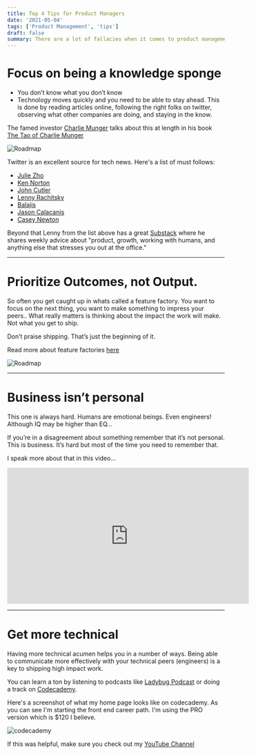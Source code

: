 ```yaml
---
title: Top 4 Tips for Product Managers
date: '2021-05-04'
tags: ['Product Management', 'tips']
draft: false
summary: There are a lot of fallacies when it comes to product management. Here are my 4 top tips to excel in product.
---
```


# Focus on being a knowledge sponge

- You don’t know what you don’t know
- Technology moves quickly and you need to be able to stay ahead. This is done by reading articles online, following the right folks on twitter, observing what other companies are doing, and staying in the know.

The famed investor [Charlie Munger](https://en.wikipedia.org/wiki/Charlie_Munger) talks about this at length in his book [The Tao of Charlie Munger](https://amzn.to/2TU5ylb)

<div className="my-1 px-2 w-full overflow-hidden xl:my-1 xl:px-2 xl:w-1/2">
    <Image alt="Roadmap" src="/static/images/tao-of-charlie-munger.jpg" width={250} height={250} />
</div>

Twitter is an excellent source for tech news. Here's a list of must follows:
- [Julie Zho](https://www.twitter.com/joulee)
- [Ken Norton](https://www.twitter.com/kennethn)
- [John Cutler](https://www.twitter.com/johncutlefish)
- [Lenny Rachitsky](https://www.twitter.com/lennysan)
- [Balajis](https://www.twitter.com/balajis)
- [Jason Calacanis](https://www.twitter.com/jason)
- [Casey Newton](https://www.twitter.com/CaseyNewton)

Beyond that Lenny from the list above has a great [Substack](https://www.lennyrachitsky.com/) where he shares weekly advice about "product, growth, working with humans, and anything else that stresses you out at the office."

---

# Prioritize Outcomes, not Output.
So often you get caught up in whats called a feature factory. You want to focus on the next thing, you want to make something to impress your peers.. What really matters is thinking about the impact the work will make. Not what you get to ship.

Don’t praise shipping. That’s just the beginning of it.

Read more about feature factories [here](https://cutle.fish/blog/12-signs-youre-working-in-a-feature-factory)

<div className="my-1 px-2 w-full overflow-hidden xl:my-1 xl:px-2 xl:w-1/2">
    <Image alt="Roadmap" src="/static/images/feature-factory.jpg" width={1200} height={458} />
</div>

---

# Business isn’t personal

This one is always hard. Humans are emotional beings. Even engineers! Although IQ may be higher than EQ...

If you’re in a disagreement about something remember that it’s not personal. This is business. It’s hard but most of the time you need to remember that. 

I speak more about that in this video...

<iframe width="560" height="315" src="https://www.youtube.com/embed/gWu2xPdLdmM" title="YouTube video player" frameborder="0" allow="accelerometer; autoplay; clipboard-write; encrypted-media; gyroscope; picture-in-picture" allowfullscreen></iframe>

---

# Get more technical

Having more technical acumen helps you in a number of ways. Being able to communicate more effectively with your technical peers (engineers) is a key to shipping high impact work.

You can learn a ton by listening to podcasts like [Ladybug Podcast](https://open.spotify.com/show/1KBO1tSnm0XRlEILmqt7Em?si=dfc0275333aa4cf6) or doing a track on [Codecademy](https://codecademy.com).

Here's a screenshot of what my home page looks like on codecademy. As you can see I'm starting the front end career path. I'm using the PRO version which is $120 I believe.

<div className="my-1 px-2 w-full overflow-hidden xl:my-1 xl:px-2 xl:w-1/2">
    <Image alt="codecademy" src="/static/images/codecademy.png" width={1398} height={1248} />
</div>


If this was helpful, make sure you check out my [YouTube Channel](https://www.youtube.com/channel/UCcuaQecz84wTuxKzr1Yxi4Q)

